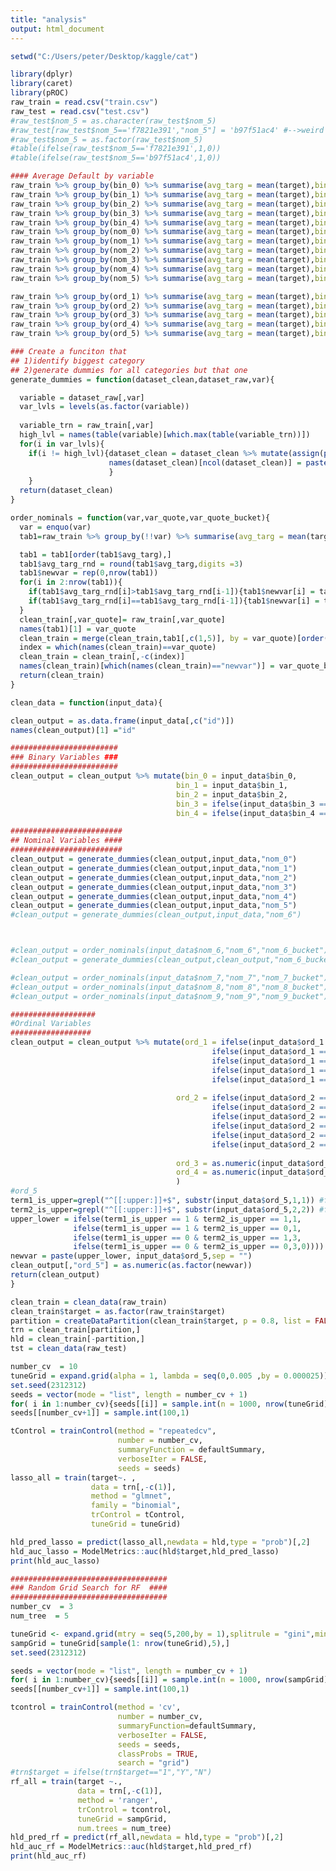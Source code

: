 ```yaml
---
title: "analysis"
output: html_document
---
```


```r

setwd("C:/Users/peter/Desktop/kaggle/cat")

library(dplyr)
library(caret)
library(pROC)
raw_train = read.csv("train.csv")
raw_test = read.csv("test.csv")
#raw_test$nom_5 = as.character(raw_test$nom_5)
#raw_test[raw_test$nom_5=='f7821e391',"nom_5"] = 'b97f51ac4' #-->weird shit
#raw_test$nom_5 = as.factor(raw_test$nom_5)
#table(ifelse(raw_test$nom_5=='f7821e391',1,0))
#table(ifelse(raw_test$nom_5=='b97f51ac4',1,0))

```



```r
#### Average Default by variable
raw_train %>% group_by(bin_0) %>% summarise(avg_targ = mean(target),bin_size = length(target)) %>% as.data.frame
raw_train %>% group_by(bin_1) %>% summarise(avg_targ = mean(target),bin_size = length(target)) %>% as.data.frame
raw_train %>% group_by(bin_2) %>% summarise(avg_targ = mean(target),bin_size = length(target)) %>% as.data.frame
raw_train %>% group_by(bin_3) %>% summarise(avg_targ = mean(target),bin_size = length(target)) %>% as.data.frame
raw_train %>% group_by(bin_4) %>% summarise(avg_targ = mean(target),bin_size = length(target)) %>% as.data.frame
raw_train %>% group_by(nom_0) %>% summarise(avg_targ = mean(target),bin_size = length(target)) %>% as.data.frame
raw_train %>% group_by(nom_1) %>% summarise(avg_targ = mean(target),bin_size = length(target)) %>% as.data.frame
raw_train %>% group_by(nom_2) %>% summarise(avg_targ = mean(target),bin_size = length(target)) %>% as.data.frame
raw_train %>% group_by(nom_3) %>% summarise(avg_targ = mean(target),bin_size = length(target)) %>% as.data.frame
raw_train %>% group_by(nom_4) %>% summarise(avg_targ = mean(target),bin_size = length(target)) %>% as.data.frame
raw_train %>% group_by(nom_5) %>% summarise(avg_targ = mean(target),bin_size = length(target)) %>% as.data.frame

raw_train %>% group_by(ord_1) %>% summarise(avg_targ = mean(target),bin_size = length(target)) %>% as.data.frame
raw_train %>% group_by(ord_2) %>% summarise(avg_targ = mean(target),bin_size = length(target)) %>% as.data.frame
raw_train %>% group_by(ord_3) %>% summarise(avg_targ = mean(target),bin_size = length(target)) %>% as.data.frame
raw_train %>% group_by(ord_4) %>% summarise(avg_targ = mean(target),bin_size = length(target)) %>% as.data.frame
raw_train %>% group_by(ord_5) %>% summarise(avg_targ = mean(target),bin_size = length(target)) %>% as.data.frame
```


```r
### Create a funciton that 
## 1)identify biggest category
## 2)generate dummies for all categories but that one
generate_dummies = function(dataset_clean,dataset_raw,var){

  variable = dataset_raw[,var]
  var_lvls = levels(as.factor(variable))
  
  variable_trn = raw_train[,var]
  high_lvl = names(table(variable)[which.max(table(variable_trn))])
  for(i in var_lvls){
    if(i != high_lvl){dataset_clean = dataset_clean %>% mutate(assign(paste(var,i,sep = "_") , ifelse(variable==i,1,0)))
                      names(dataset_clean)[ncol(dataset_clean)] = paste(var,i,sep = "_")
                      }
    }
  return(dataset_clean)
}

order_nominals = function(var,var_quote,var_quote_bucket){
  var = enquo(var)
  tab1=raw_train %>% group_by(!!var) %>% summarise(avg_targ = mean(target),bin_size = length(target)) %>% as.data.frame

  tab1 = tab1[order(tab1$avg_targ),]
  tab1$avg_targ_rnd = round(tab1$avg_targ,digits =3)
  tab1$newvar = rep(0,nrow(tab1))
  for(i in 2:nrow(tab1)){
    if(tab1$avg_targ_rnd[i]>tab1$avg_targ_rnd[i-1]){tab1$newvar[i] = tab1$newvar[i-1]+1}
    if(tab1$avg_targ_rnd[i]==tab1$avg_targ_rnd[i-1]){tab1$newvar[i] = tab1$newvar[i-1]}
  }
  clean_train[,var_quote]= raw_train[,var_quote]
  names(tab1)[1] = var_quote
  clean_train = merge(clean_train,tab1[,c(1,5)], by = var_quote)[order(clean_train$id),]
  index = which(names(clean_train)==var_quote)
  clean_train = clean_train[,-c(index)]
  names(clean_train)[which(names(clean_train)=="newvar")] = var_quote_bucket
  return(clean_train)
}

```



```r
clean_data = function(input_data){

clean_output = as.data.frame(input_data[,c("id")])
names(clean_output)[1] ="id"

########################
### Binary Variables ###
########################
clean_output = clean_output %>% mutate(bin_0 = input_data$bin_0,
                                     bin_1 = input_data$bin_1,
                                     bin_2 = input_data$bin_2,
                                     bin_3 = ifelse(input_data$bin_3 == TRUE,1,0),
                                     bin_4 = ifelse(input_data$bin_4 == "Y",1,0))

#########################
## Nominal Variables ####
#########################
clean_output = generate_dummies(clean_output,input_data,"nom_0")
clean_output = generate_dummies(clean_output,input_data,"nom_1")
clean_output = generate_dummies(clean_output,input_data,"nom_2")
clean_output = generate_dummies(clean_output,input_data,"nom_3")
clean_output = generate_dummies(clean_output,input_data,"nom_4")
clean_output = generate_dummies(clean_output,input_data,"nom_5")
#clean_output = generate_dummies(clean_output,input_data,"nom_6")



#clean_output = order_nominals(input_data$nom_6,"nom_6","nom_6_bucket")
#clean_output = generate_dummies(clean_output,clean_output,"nom_6_bucket")

#clean_output = order_nominals(input_data$nom_7,"nom_7","nom_7_bucket")
#clean_output = order_nominals(input_data$nom_8,"nom_8","nom_8_bucket")
#clean_output = order_nominals(input_data$nom_9,"nom_9","nom_9_bucket")

###################
#Ordinal Variables
##################
clean_output = clean_output %>% mutate(ord_1 = ifelse(input_data$ord_1 == "Novice",1,
                                             ifelse(input_data$ord_1 == "Contributor",2,
                                             ifelse(input_data$ord_1 == "Expert",3,
                                             ifelse(input_data$ord_1 == "Master",4,
                                             ifelse(input_data$ord_1 == "Grandmaster",5,0))))),
                                     
                                     ord_2 = ifelse(input_data$ord_2 == "Freezing",1,
                                             ifelse(input_data$ord_2 == "Cold",2,
                                             ifelse(input_data$ord_2 == "Warm",3,
                                             ifelse(input_data$ord_2 == "Hot",4,
                                             ifelse(input_data$ord_2 == "Boiling Hot",5,
                                             ifelse(input_data$ord_2 == "Lava Hot",6,0)))))),
                                     
                                     ord_3 = as.numeric(input_data$ord_3),
                                     ord_4 = as.numeric(input_data$ord_4)
                                     )
#ord_5
term1_is_upper=grepl("^[[:upper:]]+$", substr(input_data$ord_5,1,1)) #find strings with first letter is upper
term2_is_upper=grepl("^[[:upper:]]+$", substr(input_data$ord_5,2,2)) #find strings wtih second letter is upper
upper_lower = ifelse(term1_is_upper == 1 & term2_is_upper == 1,1,
              ifelse(term1_is_upper == 1 & term2_is_upper == 0,1,
              ifelse(term1_is_upper == 0 & term2_is_upper == 1,3,
              ifelse(term1_is_upper == 0 & term2_is_upper == 0,3,0))))
newvar = paste(upper_lower, input_data$ord_5,sep = "")
clean_output[,"ord_5"] = as.numeric(as.factor(newvar))
return(clean_output)
}


```


```r

clean_train = clean_data(raw_train)
clean_train$target = as.factor(raw_train$target)
partition = createDataPartition(clean_train$target, p = 0.8, list = FALSE)
trn = clean_train[partition,]
hld = clean_train[-partition,]
tst = clean_data(raw_test)


```


```r
number_cv  = 10
tuneGrid = expand.grid(alpha = 1, lambda = seq(0,0.005 ,by = 0.000025))
set.seed(2312312)
seeds = vector(mode = "list", length = number_cv + 1)
for( i in 1:number_cv){seeds[[i]] = sample.int(n = 1000, nrow(tuneGrid))}
seeds[[number_cv+1]] = sample.int(100,1)

tControl = trainControl(method = "repeatedcv",
                        number = number_cv,
                        summaryFunction = defaultSummary,
                        verboseIter = FALSE,
                        seeds = seeds)
lasso_all = train(target~. ,
                  data = trn[,-c(1)],
                  method = "glmnet",
                  family = "binomial",
                  trControl = tControl,
                  tuneGrid = tuneGrid)

hld_pred_lasso = predict(lasso_all,newdata = hld,type = "prob")[,2]
hld_auc_lasso = ModelMetrics::auc(hld$target,hld_pred_lasso)
print(hld_auc_lasso)
```


```r
###################################
### Random Grid Search for RF  ####
###################################
number_cv  = 3
num_tree  = 5

tuneGrid <- expand.grid(mtry = seq(5,200,by = 1),splitrule = "gini",min.node.size = seq(10,100,by = 1))
sampGrid = tuneGrid[sample(1: nrow(tuneGrid),5),]
set.seed(2312312)

seeds = vector(mode = "list", length = number_cv + 1)
for( i in 1:number_cv){seeds[[i]] = sample.int(n = 1000, nrow(sampGrid))}
seeds[[number_cv+1]] = sample.int(100,1)

tcontrol = trainControl(method = 'cv',
                        number = number_cv,
                        summaryFunction=defaultSummary,
                        verboseIter = FALSE,
                        seeds = seeds,
                        classProbs = TRUE,
                        search = "grid")
#trn$target = ifelse(trn$target=="1","Y","N")
rf_all = train(target ~.,
               data = trn[,-c(1)],
               method = 'ranger',
               trControl = tcontrol,
               tuneGrid = sampGrid,
               num.trees = num_tree)
hld_pred_rf = predict(rf_all,newdata = hld,type = "prob")[,2]
hld_auc_rf = ModelMetrics::auc(hld$target,hld_pred_rf)
print(hld_auc_rf)




```

